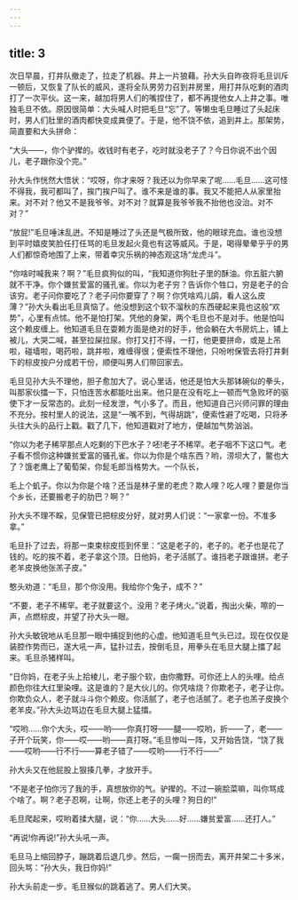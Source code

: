 ```yaml
---
---
---
```

title: 3
---



次日早晨，打井队撤走了，拉走了机器。井上一片狼藉。孙大头自昨夜将毛旦训斥一顿后，又恢复了队长的威风，遂将全队男劳力召到井房里，用打井队吃剩的酒肉打了一次平伙。这一来，越加将男人们的嘴捏住了，都不再提他女人上井之事。唯独毛旦不依。原因很简单：大头喊人时把毛旦“忘”了。等懒虫毛旦睡过了头起床时，男人们肚里的酒肉都快变成粪便了。于是，他不饶不依，追到井上。那架势，简直要和大头拼命：

“大头——，你个驴撵的。收钱时有老子，吃时就没老子了？今日你说不出个因儿，老子跟你没个完。”

孙大头作恍然大悟状：“哎呀，你才来呀？我还以为你早来了呢……毛旦……这可怪不得我，我可都叫了，挨门挨户叫了。谁不来是谁的事。我又不能把人从家里抬来。对不对？他又不是我爷爷。对不对？就算是我爷爷我不抬他也没治。对不对？”

“放屁!”毛旦唾沫乱迸。不知是睡过了头还是气极所致，他的眼球充血。谁也没想到平时嬉皮笑脸任打任骂的毛旦发起火竟也有这等威风。于是，喝得晕晕乎乎的男人们都惊奇地围了上来，带着幸灾乐祸的神态观这场“龙虎斗”。

“你啥时喊我来？啊？”毛旦疯狗似的叫，“我知道你狗肚子里的酥油。你五脏六腑就不干净。你个嫌贫爱富的骚孔雀。你以为老子穷？告诉你个牲口，穷是老子的合该穷。老子问你要吃了？老子问你要穿了？啊？你凭啥鸡儿鹐，看人这么皮薄？”孙大头看出毛旦真恼了。他没想到这个软不溜秋的东西硬起来竟也这般“欢势”，心里有点怵。他不是怕打架。凭他的身架，两个毛旦也不是对手。他是怕叫这个赖皮缠上。他知道毛旦在耍赖方面是绝对的好手，他会躺在大书房炕上，铺上被儿，大哭二喊，甚至拉屎拉尿。你打又打不得，一打，他更要拼命，或是上吊啦，碰墙啦，喝药啦，跳井啦，难缠得很；便索性不理他，只吩咐保管去将打井剩下的棕皮按户分成若干份，顺便叫男人们带回家去。

毛旦见孙大头不理他，胆子愈加大了。说心里话，他还是怕大头那钵碗似的拳头，叫那家伙擂一下，只怕连苦水都能吐出来。他只是在没有吃上一顿而气急败坏的驱使下才一反常态的。此刻一经发泄，气小多了。而且，他知道自己兴师问罪的理由不充分。按村里人的说法，这是“一嘴不到，气得胡跳”，便索性避了吃喝，只将矛头往大头的品行上戳。戳了几下，他知道戳对了地方，便越加气势汹汹。

“你以为老子稀罕那点人吃剩的下巴水子？呸!老子不稀罕。老子咽不下这口气。老子看不惯你这种嫌贫爱富的骚孔雀。你以为你是个啥东西？哟，涝坝大了，鳖也大了？饿老鹰上了葡萄架，你髭毛郎当格势大。一个队长，

毛上个虮子。你以为你是个啥？还当是林子里的老虎？欺人哩？吃人哩？要是你当个乡长，还要搬老子的肋巴？啊？”

孙大头不理不睬，见保管已把棕皮分好，就对男人们说：“一家拿一份。不准多拿。”

毛旦扑了过去，将那一束束棕皮揽到怀里：“这是老子的，老子的。老子也是花了钱的。吃的挨不着，老子拿这个顶。日他妈，老子活腻了。谁挡老子跟谁拼。老子老羊皮换他张羔子皮。”

憨头劝道：“毛旦，那个你没用。我给你个兔子，成不？”

“不要，老子不稀罕。老子就要这个。没用？老子烤火。”说着，掏出火柴，嚓的一声，点燃棕皮，并望了孙大头一眼。

孙大头敏锐地从毛旦那一眼中捕捉到他的心虚。他知道毛旦气头已过。现在仅仅是装腔作势而已，遂大吼一声，猛扑过去，按倒毛旦，用拳头在毛旦大腿上擂了起来。毛旦杀猪样叫。

“日你妈，在老子头上拾棱儿，老子服个软，由你撒野。可你还上人的头哩。给点颜色你往大红里染哩。这是谁的？是大伙儿的。你凭啥烧？你欺老子，老子让你。你欺负众人，老子就斗斗你个赖皮。你活腻了，老子也活腻了。老子也羔子皮换个老羊皮。”孙大头边骂边在毛旦大腿上猛擂。

“哎哟……你个大头，哎——哟——你真打呀——腿——哎哟，折——了，老——子开个玩笑，你——哎——哟——真打呀。”毛旦惨叫一阵，又开始告饶，“饶了我——哎哟——行不行——算老子错了——哎哟——行不行——”

孙大头又在他屁股上狠揍几拳，才放开手。

“不是老子怕你污了我的手，真想放你的气。驴撵的。不过一碗脍菜嘛，叫你骂成个啥了。啊？老子忍啊，让啊，你还上老子的头哩？狗日的!”

毛旦爬起来，哎哟着揉大腿，说：“你……大头……好……嫌贫爱富……还打人。”

“再说!你再说!”孙大头吼一声。

毛旦马上缩回脖子，蹦跳着后退几步。然后，一瘸一拐而去，离开井架二十多米，回头骂：“孙大头，我日你妈!”

孙大头前走一步。毛旦猴似的跳着逃了。男人们大笑。
